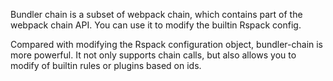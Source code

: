 Bundler chain is a subset of webpack chain, which contains part of the webpack chain API. You can use it to modify the builtin Rspack config.

Compared with modifying the Rspack configuration object, bundler-chain is more powerful. It not only supports chain calls, but also allows you to modify of builtin rules or plugins based on ids.

